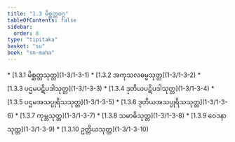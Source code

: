 ```yaml
---
title: "1.3 မိစ္ဆတ္တဝဂ္ဂ"
tableOfContents: false
sidebar:
  order: 8
type: "tipitaka"
basket: "su"
book: "sn-maha"
---
```



<DynamicBreadcrumb />



<TableOfContents book="sn-maha" section="1.3">
* [1.3.1 မိစ္ဆတ္တသုတ္တ](1-3/1-3-1)
* [1.3.2 အကုသလဓမ္မသုတ္တ](1-3/1-3-2)
* [1.3.3 ပဌမပဋိပဒါသုတ္တ](1-3/1-3-3)
* [1.3.4 ဒုတိယပဋိပဒါသုတ္တ](1-3/1-3-4)
* [1.3.5 ပဌမအသပ္ပုရိသသုတ္တ](1-3/1-3-5)
* [1.3.6 ဒုတိယအသပ္ပုရိသသုတ္တ](1-3/1-3-6)
* [1.3.7 ကုမ္ဘသုတ္တ](1-3/1-3-7)
* [1.3.8 သမာဓိသုတ္တ](1-3/1-3-8)
* [1.3.9 ဝေဒနာသုတ္တ](1-3/1-3-9)
* [1.3.10 ဥတ္တိယသုတ္တ](1-3/1-3-10)
</TableOfContents>